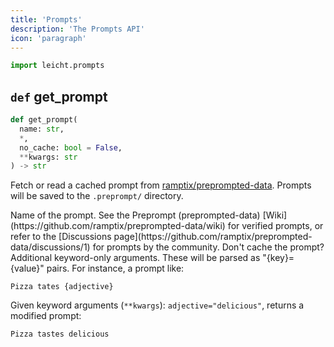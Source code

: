 ```yaml
---
title: 'Prompts'
description: 'The Prompts API'
icon: 'paragraph'
---
```


```python
import leicht.prompts
```

## `def` get_prompt

```python
def get_prompt(
  name: str,
  *, 
  no_cache: bool = False, 
  **kwargs: str
) -> str
```

Fetch or read a cached prompt from [ramptix/preprompted-data](https://github.com/ramptix/preprompted-data). Prompts will be saved to the `.preprompt/` directory.

<ParamField path="name" type="str">
  Name of the prompt. See the Preprompt (preprompted-data) [Wiki](https://github.com/ramptix/preprompted-data/wiki) for verified prompts, or refer to the [Discussions page](https://github.com/ramptix/preprompted-data/discussions/1) for prompts by the community.
</ParamField>

<ParamField path="no_cache" type="bool" default="False" required={false}>
  Don't cache the prompt?
</ParamField>

<ParamField path="**kwargs" type="str" required={false}>
  Additional keyword-only arguments. These will be parsed as "{key}={value}" pairs.
  For instance, a prompt like:

```
Pizza tates {adjective}
```

Given keyword arguments (`**kwargs`): `adjective="delicious"`, returns a modified prompt:

```
Pizza tastes delicious
```

</ParamField>
